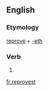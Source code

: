 ==English==

===Etymology===
[[reprove]] + [[-eth]]

===Verb===
{{en-verb form}}

# {{archaic third-person singular of|reprove}}

[[fr:reprovest]]